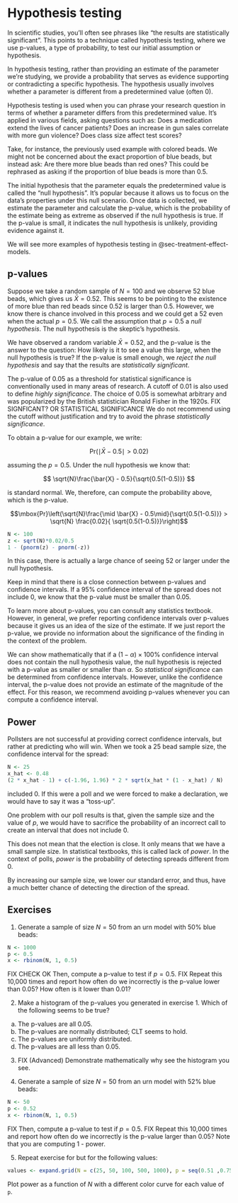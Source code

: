 # Hypothesis testing {#sec-hypothesis-testing}

In scientific studies, you'll often see phrases like "the results are statistically significant". This points to a technique called hypothesis testing, where we use p-values, a type of probability, to test our initial assumption or hypothesis.

In hypothesis testing, rather than providing an estimate of the parameter we're studying, we provide a probability that serves as evidence supporting or contradicting a specific hypothesis. The hypothesis usually involves whether a parameter is different from a predetermined value (often 0).

Hypothesis testing is used when you can phrase your research question in terms of whether a parameter differs from this predetermined value. It's applied in various fields, asking questions such as: Does a medication extend the lives of cancer patients? Does an increase in gun sales correlate with more gun violence? Does class size affect test scores?

Take, for instance, the previously used example with colored beads. We might not be concerned about the exact proportion of blue beads, but instead ask: Are there more blue beads than red ones? This could be rephrased as asking if the proportion of blue beads is more than 0.5.

The initial hypothesis that the parameter equals the predetermined value is called the "null hypothesis". It's popular because it allows us to focus on the data's properties under this null scenario. Once data is collected, we estimate the parameter and calculate the p-value, which is the probability of the estimate being as extreme as observed if the null hypothesis is true. If the p-value is small, it indicates the null hypothesis is unlikely, providing evidence against it.

We will see more examples of hypothesis testing in @sec-treatment-effect-models.

## p-values

Suppose we take a random sample of $N=100$ and we observe $52$ blue beads, which gives us $\bar{X} = 0.52$. This seems to be pointing to the existence of more blue than red beads since 0.52 is larger than 0.5. However, we know there is chance involved in this process and we could get a 52 even when the actual $p=0.5$. We call the assumption that $p = 0.5$ a *null hypothesis*. The null hypothesis is the skeptic's hypothesis. 

We have observed a random variable $\bar{X} = 0.52$, and the p-value is the answer to the question: How likely is it to see a value this large, when the null hypothesis is true? If the p-value is small enough, we _reject the null hypothesis_ and say that the results are _statistically significant_. 

:::{callout-warning}
The p-value of 0.05 as a threshold for statistical significance is conventionally used in many areas of research. A cutoff of 0.01 is also used to define _highly significance_. The choice of 0.05 is somewhat arbitrary and was popularized by the British statistician Ronald Fisher in the 1920s. FIX SIGNFICANT? OR STATISTICAL SIGNIFICANCE We do not recommend using the cutoff without justification and try to avoid the phrase _statistically significance_. 
:::

To obtain a p-value for our example, we write:

$$\mbox{Pr}(\mid \bar{X} - 0.5 \mid > 0.02 ) $$

assuming the $p=0.5$. Under the null hypothesis we know that:

$$
\sqrt{N}\frac{\bar{X} - 0.5}{\sqrt{0.5(1-0.5)}}
$$

is standard normal. We, therefore, can compute the probability above, which is the p-value.

$$\mbox{Pr}\left(\sqrt{N}\frac{\mid \bar{X} - 0.5\mid}{\sqrt{0.5(1-0.5)}} > \sqrt{N} \frac{0.02}{ \sqrt{0.5(1-0.5)}}\right)$$

```r
N <- 100
z <- sqrt(N)*0.02/0.5
1 - (pnorm(z) - pnorm(-z))
```

In this case, there is actually a large chance of seeing 52 or larger under the null hypothesis. 

Keep in mind that there is a close connection between p-values and confidence intervals. If a 95% confidence interval of the spread does not include 0, we know that the p-value must be smaller than 0.05.

To learn more about p-values, you can consult any statistics textbook. However, in general, we prefer reporting confidence intervals over p-values because it gives us an idea of the size of the estimate. If we just report the p-value, we provide no information about the significance of the finding in the context of the problem.


:::{callout-warning}
We can show mathematically that if a $(1-\alpha)\times 100$% confidence interval does not contain the null hypothesis value, the null hypothesis is rejected with a p-value as smaller or smaller than $\alpha$. So _statistical significance_ can be determined from confidence intervals. However, unlike the confidence interval, the p-value does not provide an estimate of the magnitude of the effect. For this reason, we recommend avoiding p-values whenever you can compute a confidence interval.
:::

## Power

Pollsters are not successful at providing correct confidence intervals, but rather at predicting who will win. When we took a 25 bead sample size, the confidence interval for the spread:

```r
N <- 25
x_hat <- 0.48
(2 * x_hat - 1) + c(-1.96, 1.96) * 2 * sqrt(x_hat * (1 - x_hat) / N)
```

included 0. If this were a poll and we were forced to make a declaration, we would have to say it was a "toss-up".

One problem with our poll results is that, given the sample size and the value of $p$, we would have to sacrifice the probability of an incorrect call to create an interval that does not include 0.

This does not mean that the election is close. It only means that we have a small sample size. In statistical textbooks, this is called lack of *power*. In the context of polls, *power* is the probability of detecting spreads different from 0.

By increasing our sample size, we lower our standard error, and thus, have a much better chance of detecting the direction of the spread.


## Exercises

1. Generate a sample of size $N=50$ from an urn model with 50% blue beads:

```r
N <- 1000
p <- 0.5
x <- rbinom(N, 1, 0.5)
```

FIX CHECK OK Then, compute a p-value to test if $p=0.5$. FIX Repeat this 10,000 times and report how often do we incorrectly is the p-value lower than 0.05? How often is it lower than 0.01?

2. Make a histogram of the p-values you generated in exercise 1. Which of the following seems to be true?

  a. The p-values are all 0.05.
  b. The p-values are normally distributed; CLT seems to hold.
  c. The p-values are uniformly distributed.
  d. The p-values are all less than 0.05.


3. FIX (Advanced) Demonstrate mathematically why see the histogram you see.

4.  Generate a sample of size $N=50$ from an urn model with 52% blue beads:

```r
N <- 50 
p <- 0.52
x <- rbinom(N, 1, 0.5)
```

FIX Then, compute a p-value to test if $p=0.5$. FIX Repeat this 10,000 times and report how often do we incorrectly is the p-value larger than 0.05? Note that you are computing 1 - power. 

5. Repeat exercise for but for the following values:

```r
values <- expand.grid(N = c(25, 50, 100, 500, 1000), p = seq(0.51 ,0.75, 0.01))
```

Plot power as a function of $N$ with a different color curve for each value of `p`.



